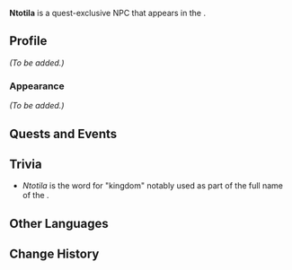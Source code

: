 {{Meta
<!-- Remove this template after adding the missing info -->
|missing_NPC_profile  = yes
<!--
|missing_NPC_idle     = yes
|missing_NPC_dialogue = yes
-->
}}
{{Character Infobox
|type             = Quest NPC
|image            = NPC Ntotila.png
|realname         = <!-- Optional, if different from in-game name -->
|deceased         = <!-- Past (for deceased prior to events of the game) or free response -->
|region           = Natlan
|location         = Natlan
|affiliation      = Masters of the Night-Wind
|title            = 

|ancestry         = <!-- Clan/family -->
|father           = 
|mother           = 
|spouse           = 
|sibling          = 
|child            = 
|relative         = 

|voiceEN          = 
|voiceCN          = 
|voiceJP          = 
|voiceKR          = 
}}
'''Ntotila''' is a quest-exclusive NPC that appears in the {{Quest|Black Stone Under a White Stone}}.
<!--
==Location==
{{subst:#tag:gallery|
NPC Location {{subst:#titleparts:{{subst:PAGENAME}}}}.png{{subst:!}}{{subst:#titleparts:{{subst:PAGENAME}}}}'s location
NPC Location {{subst:#titleparts:{{subst:PAGENAME}}}} Context.png{{subst:!}}Additional context
}}
-->
==Profile==
<!--Detailed story/lore information goes here.-->
''(To be added.)''

===Appearance===
<!--Keep appearance section short and concise. Limit to 2 paragraphs with 3-4 sentences each.-->
''(To be added.)''

==Quests and Events==
{{Quests and Events}}
<!--
==Idle Quotes==
{{Dialogue Start}}
: {{DIcon|Idle}} {{Tx}}
:: {{A|VO {{subst:#titleparts:{{subst:PAGENAME}}}} 01.ogg}} "{{Tx}}"
{{Dialogue End}}

==Dialogue==
{{Dialogue Start}}
:'''{{subst:#titleparts:{{subst:PAGENAME}}}}:''' 
:{{DIcon}}
{{Dialogue End}}
<!--
==Event Dialogue==
===Event Name===
{{Dialogue Start}}
:'''{{subst:#titleparts:{{subst:PAGENAME}}}}:'''
{{Dialogue End}}
-->
==Trivia==
* ''Ntotila'' is the {{w|Kongo language|Kongo}} word for "kingdom" notably used as part of the full name of the {{w|Kingdom of Kongo}}.

==Other Languages==
{{Other Languages|default_hidden=1
|en      = Ntotila
|zhs     = 恩托提亚
|zhs_rm  = Ēntuōtíyà
|zht     = 恩托提亞
|zht_rm  = Ēntuōtíyà
|ja      = エンテティラ
|ko      = 응토틸라
|es      = Ntotila
|fr      = Ntotila
|ru      = Нтотила
|th      = Ntotila
|vi      = Ntotila
|de      = Ntotila
|id      = Ntotila
|pt      = Ntotila
|tr      = Ntotila
|it      = Ntotila
}}

==Change History==
{{Change History|5.0}}
<!--
==References==
{{Reflist}}
-->